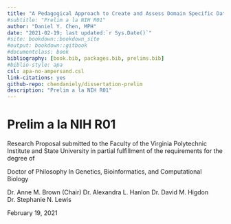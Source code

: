```yaml
--- 
title: "A Pedagogical Approach to Create and Assess Domain Specific Data Science Learning Materials in the Biomedical Sciences"
#subtitle: "Prelim a la NIH R01"
author: "Daniel Y. Chen, MPH"
date: "2021-02-19; last updated:`r Sys.Date()`"
#site: bookdown::bookdown_site
#output: bookdown::gitbook
#documentclass: book
bibliography: [book.bib, packages.bib, prelims.bib]
#biblio-style: apa
csl: apa-no-ampersand.csl
link-citations: yes
github-repo: chendaniely/dissertation-prelim
description: "Prelim a la NIH R01"
---
```


# Prelim a la NIH R01 {-}

Research Proposal submitted to the Faculty of the
Virginia Polytechnic Institute and State University
in partial fulfillment of the requirements for the degree of

Doctor of Philosophy
In
Genetics, Bioinformatics, and Computational Biology

Dr. Anne M. Brown (Chair)
Dr. Alexandra L. Hanlon
Dr. David M. Higdon
Dr. Stephanie N. Lewis

February 19, 2021
